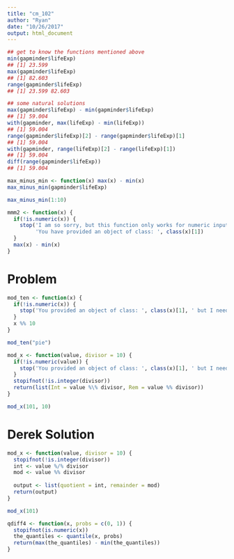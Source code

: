 ```yaml
---
title: "cm_102"
author: "Ryan"
date: "10/26/2017"
output: html_document
---
```


```r
## get to know the functions mentioned above
min(gapminder$lifeExp)
## [1] 23.599
max(gapminder$lifeExp)
## [1] 82.603
range(gapminder$lifeExp)
## [1] 23.599 82.603

## some natural solutions
max(gapminder$lifeExp) - min(gapminder$lifeExp)
## [1] 59.004
with(gapminder, max(lifeExp) - min(lifeExp))
## [1] 59.004
range(gapminder$lifeExp)[2] - range(gapminder$lifeExp)[1]
## [1] 59.004
with(gapminder, range(lifeExp)[2] - range(lifeExp)[1])
## [1] 59.004
diff(range(gapminder$lifeExp))
## [1] 59.004
```


```r
max_minus_min <- function(x) max(x) - min(x)
max_minus_min(gapminder$lifeExp)
```

```r
max_minus_min(1:10)
```

```r
mmm2 <- function(x) {
  if(!is.numeric(x)) {
    stop('I am so sorry, but this function only works for numeric input!\n',
         'You have provided an object of class: ', class(x)[1])
  }
  max(x) - min(x)
}
```

# Problem

```r
mod_ten <- function(x) {
  if(!is.numeric(x)) {
    stop('You provided an object of class: ', class(x)[1], ' but I need numeric input.')
  }
  x %% 10
}

mod_ten("pie")
```


```r
mod_x <- function(value, divisor = 10) {
  if(!is.numeric(value)) {
    stop('You provided an object of class: ', class(x)[1], ' but I need numeric input.')
  }
  stopifnot(!is.integer(divisor))
  return(list(Int = value %\% divisor, Rem = value %% divisor))
}

mod_x(101, 10)

```


# Derek Solution

```r
mod_x <- function(value, divisor = 10) {
  stopifnot(!is.integer(divisor))
  int <- value %/% divisor
  mod <- value %% divisor
  
  output <- list(quotient = int, remainder = mod)
  return(output)
}

mod_x(101)

```


```r
qdiff4 <- function(x, probs = c(0, 1)) {
  stopifnot(is.numeric(x))
  the_quantiles <- quantile(x, probs)
  return(max(the_quantiles) - min(the_quantiles))
}
```




